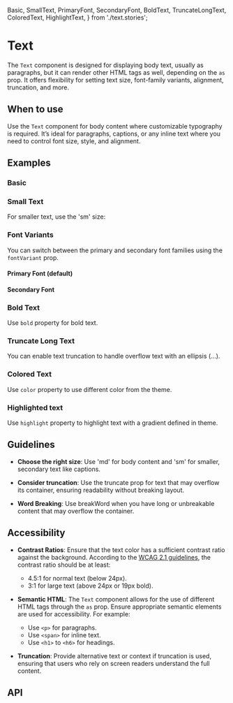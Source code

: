   Basic,
  SmallText,
  PrimaryFont,
  SecondaryFont,
  BoldText,
  TruncateLongText,
  ColoredText,
  HighlightText,
} from './text.stories';

<Meta of={Text} />

# Text

The `Text` component is designed for displaying body text, usually as paragraphs, but it can render other HTML tags as well, depending on the `as` prop. It offers flexibility for setting text size, font-family variants, alignment, truncation, and more.

## When to use

Use the `Text` component for body content where customizable typography is required. It’s ideal for paragraphs, captions, or any inline text where you need to control font size, style, and alignment.

## Examples

### Basic

<Canvas of={Basic} />

### Small Text

For smaller text, use the 'sm' size:

<Canvas of={SmallText} />

### Font Variants

You can switch between the primary and secondary font families using the `fontVariant` prop.

#### Primary Font (default)

<Canvas of={PrimaryFont} />

#### Secondary Font

<Canvas of={SecondaryFont} />

### Bold Text

Use `bold` property for bold text.

<Canvas of={BoldText} />

### Truncate Long Text

You can enable text truncation to handle overflow text with an ellipsis (...).

<Canvas of={TruncateLongText} />

### Colored Text

Use `color` property to use different color from the theme.

<Canvas of={ColoredText} />

### Highlighted text

Use `highlight` property to highlight text with a gradient defined in theme.

<Canvas of={HighlightText} />

## Guidelines

- **Choose the right size**: Use 'md' for body content and 'sm' for smaller, secondary text like captions.

- **Consider truncation**: Use the truncate prop for text that may overflow its container, ensuring readability without
  breaking layout.

- **Word Breaking**: Use breakWord when you have long or unbreakable content that may overflow the container.

## Accessibility

- **Contrast Ratios**: Ensure that the text color has a sufficient contrast ratio against the background. According to
  the [WCAG 2.1 guidelines](https://www.w3.org/TR/WCAG21/), the contrast ratio should be at least:

  - 4.5:1 for normal text (below 24px).
  - 3:1 for large text (above 24px or 19px bold).

- **Semantic HTML**: The `Text` component allows for the use of different HTML tags through the `as` prop. Ensure
  appropriate semantic elements are used for accessibility. For example:

  - Use `<p>` for paragraphs.
  - Use `<span>` for inline text.
  - Use `<h1>` to `<h6>` for headings.

- **Truncation**: Provide alternative text or context if truncation is used, ensuring that users who rely on screen
  readers understand the full content.

## API

<ArgTypes />
